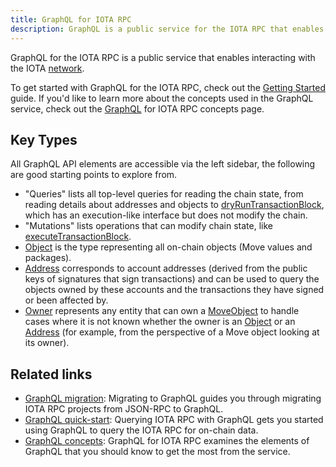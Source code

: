 ```yaml
---
title: GraphQL for IOTA RPC
description: GraphQL is a public service for the IOTA RPC that enables you to efficiently interact with the IOTA network.
---
```


GraphQL for the IOTA RPC is a public service that enables interacting with the IOTA [network](https://iota.io/networkinfo).

To get started with GraphQL for the IOTA RPC, check out the [Getting Started](../guides/developer/getting-started/graphql-rpc.mdx) guide. If you'd like to learn more about the concepts used in the GraphQL service, check out the [GraphQL](../concepts/graphql-rpc.mdx) for IOTA RPC concepts page.

## Key Types

All GraphQL API elements are accessible via the left sidebar, the following are good starting points to explore from.

- "Queries" lists all top-level queries for reading the chain state, from reading details about addresses and objects to <a href="/references/iota-api/iota-graphql/reference/queries/dry-run-transaction-block" data-noBrokenLinkCheck='true'>dryRunTransactionBlock</a>, which has an execution-like interface but does not modify the chain.
- "Mutations" lists operations that can modify chain state, like <a href="/references/iota-api/iota-graphql/reference/mutations/execute-transaction-block" data-noBrokenLinkCheck='true'>executeTransactionBlock</a>.
- <a href="/references/iota-api/iota-graphql/reference/objects/object" data-noBrokenLinkCheck='true'>Object</a> is the type representing all on-chain objects (Move values and packages).
- <a href="/references/iota-api/iota-graphql/reference/objects/address" data-noBrokenLinkCheck='true'>Address</a> corresponds to account addresses (derived from the public keys of signatures that sign transactions) and can be used to query the objects owned by these accounts and the transactions they have signed or been affected by.
- <a href="/references/iota-api/iota-graphql/reference/objects/owner" data-noBrokenLinkCheck='true'>Owner</a> represents any entity that can own a <a href="/references/iota-api/iota-graphql/reference/objects/move-object" data-noBrokenLinkCheck='true'>MoveObject</a> to handle cases where it is not known whether the owner is an <a href="/references/iota-api/iota-graphql/reference/objects/object" data-noBrokenLinkCheck='true'>Object</a> or an <a href="/references/iota-api/iota-graphql/reference/objects/address" data-noBrokenLinkCheck='true'>Address</a> (for example, from the perspective of a Move object looking at its owner).

## Related links

- [GraphQL migration](../guides/developer/advanced/graphql-migration.mdx): Migrating to GraphQL guides you through migrating IOTA RPC projects from JSON-RPC to GraphQL.  
- [GraphQL quick-start](../guides/developer/getting-started/graphql-rpc.mdx): Querying IOTA RPC with GraphQL gets you started using GraphQL to query the IOTA RPC for on-chain data.
- [GraphQL concepts](../concepts/graphql-rpc.mdx): GraphQL for IOTA RPC examines the elements of GraphQL that you should know to get the most from the service.
